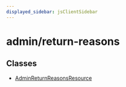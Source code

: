 ```yaml
---
displayed_sidebar: jsClientSidebar
---
```



# admin/return-reasons

## Classes

- [AdminReturnReasonsResource](../admin_return_reasons/classes/admin_return_reasons.AdminReturnReasonsResource.mdx)
